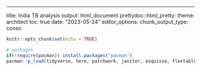 ---
title: India TB analysis 
output: html_document
prettydoc::html_pretty:
    theme: architect
    toc: true
date: "2023-05-24"
editor_options: 
  chunk_output_type: conso
  
```{r setup, include=FALSE}
knitr::opts_chunk$set(echo = TRUE)
```


```{r include = FALSE}
# packages
if(!require(pacman)) install.packages("pacman")
pacman::p_load(tidyverse, here, patchwork, janitor, esquisse, flextable)
```

```{r}

```

